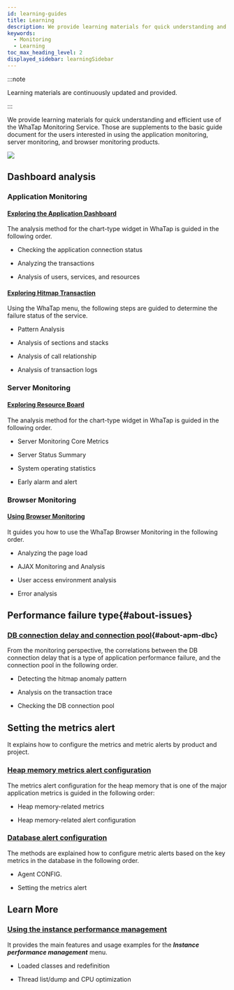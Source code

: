 ```yaml
---
id: learning-guides
title: Learning
description: We provide learning materials for quick understanding and efficient use of the WhaTap Monitoring Service.
keywords:
  - Monitoring
  - Learning
toc_max_heading_level: 2
displayed_sidebar: learningSidebar
---
```


:::note

Learning materials are continuously updated and provided.

:::

We provide learning materials for quick understanding and efficient use of the WhaTap Monitoring Service. Those are supplements to the basic guide document for the users interested in using the application monitoring, server monitoring, and browser monitoring products. 

![](/img/learning-cover.png)

## Dashboard analysis

### Application Monitoring

#### [Exploring the Application Dashboard](best-practice-guides/about-apm-dashboard)

The analysis method for the chart-type widget in WhaTap <Cmdname sid="application_dashboard" className="uitext" /> is guided in the following order.

- Checking the application connection status

- Analyzing the transactions

- Analysis of users, services, and resources

#### [Exploring Hitmap Transaction](best-practice-guides/about-apm-hitmap-class)

Using the WhaTap <Cmdname sid="hitmap_transaction" className="uitext" /> menu, the following steps are guided to determine the failure status of the service.

- Pattern Analysis

- Analysis of sections and stacks

- Analysis of call relationship

- Analysis of transaction logs

### Server Monitoring

#### [Exploring Resource Board](best-practice-guides/about-server-dashboard)

The analysis method for the chart-type widget in WhaTap <Cmdname sid="sms_resource_board" className="uitext" /> is guided in the following order.

- Server Monitoring Core Metrics

- Server Status Summary

- System operating statistics

- Early alarm and alert

### Browser Monitoring

#### [Using Browser Monitoring](best-practice-guides/using-browser-monitoring)

It guides you how to use the WhaTap Browser Monitoring in the following order.

- Analyzing the page load

- AJAX Monitoring and Analysis

- User access environment analysis

- Error analysis

## Performance failure type{#about-issues}

### [DB connection delay and connection pool](best-practice-guides/about-apm-dbc){#about-apm-dbc}

From the monitoring perspective, the correlations between the DB connection delay that is a type of application performance failure, and the connection pool in the following order.

- Detecting the hitmap anomaly pattern

- Analysis on the transaction trace

- Checking the DB connection pool

## Setting the metrics alert

It explains how to configure the metrics and metric alerts by product and project.

### [Heap memory metrics alert configuration](best-practice-guides/about-apm-heap-memory)

The metrics alert configuration for the heap memory that is one of the major application metrics is guided in the following order:

- Heap memory-related metrics

- Heap memory-related alert configuration 

### [Database alert configuration](best-practice-guides/set-db-metric-warning-notice)

The methods are explained how to configure metric alerts based on the key metrics in the database in the following order.

- Agent CONFIG.

- Setting the metrics alert

## Learn More

### [Using the instance performance management](best-pracice-guides/about-instance-performance-analysis)

It provides the main features and usage examples for the **_Instance performance management_** menu. 

- Loaded classes and redefinition

- Thread list/dump and CPU optimization
